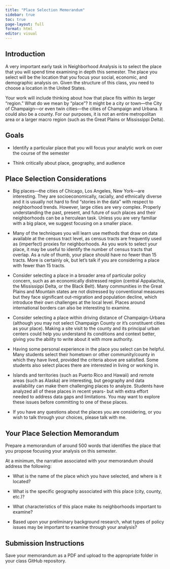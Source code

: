 ```yaml
---
title: "Place Selection Memorandum"
sidebar: true
toc: true
page-layout: full
format: html
editor: visual
---
```


## Introduction

A very important early task in Neighborhood Analysis is to select the place that you will spend time examining in depth this semester. The place you select will be the location that you focus your social, economic, and demographic analysis on. Given the structure of this class, you need to choose a location in the United States.

Your work will include thinking about how that place fits within its larger "region." What do we mean by "place"? It might be a city or town---the City of Champaign---or even twin cities---the cities of Champaign and Urbana. It could also be a county. For our purposes, it is not an entire metropolitan area or a larger macro region (such as the Great Plains or Mississippi Delta).

## Goals

-   Identify a particular place that you will focus your analytic work on over the course of the semester

-   Think critically about place, geography, and audience

## Place Selection Considerations

-   Big places---the cities of Chicago, Los Angeles, New York---are interesting. They are socioeconomically, racially, and ethnically diverse and it is usually not hard to find "stories in the data" with respect to neighborhood trends. However, large cities are very complex. Properly understanding the past, present, and future of such places and their neighborhoods can be a herculean task. Unless you are very familiar with a big place, we suggest focusing on a smaller place.

-   Many of the techniques you will learn use methods that draw on data available at the census tract level, as census tracts are frequently used as (imperfect) proxies for neighborhoods. As you work to select your place, it may be useful to identify the number of census tracts that overlap. As a rule of thumb, your place should have no fewer than 15 tracts. More is certainly ok, but let's talk if you are considering a place with fewer than 15 tracts.

-   Consider selecting a place in a broader area of particular policy concern, such as an economically distressed region (central Appalachia, the Mississippi Delta, or the Black Belt). Many communities in the Great Plains and Mountain states are not distressed by conventional measures but they face significant out-migration and population decline, which introduce their own challenges at the local level. Places around international borders can also be interesting to examine.

-   Consider selecting a place within driving distance of Champaign-Urbana (although you may not select Champaign County or it's constituent cities as your place). Making a site visit to the county and its principal urban centers could help you understand its conditions and context better, giving you the ability to write about it with more authority.

-   Having some personal experience in the place you select can be helpful. Many students select their hometown or other community/county in which they have lived, provided the criteria above are satisfied. Some students also select places there are interested in living or working in.

-   Islands and territories (such as Puerto Rico and Hawaii) and remote areas (such as Alaska) are interesting, but geography and data availability can make them challenging places to analyze. Students have analyzed all of these places in recent years- but with extra effort needed to address data gaps and limitations. You may want to explore these issues before committing to one of these places.

-   If you have any questions about the places you are considering, or you wish to talk through your choices, please talk with me.

## Your Place Selection Memorandum

Prepare a memorandum of around 500 words that identifies the place that you propose focusing your analysis on this semester.

At a minimum, the narrative associated with your memorandum should address the following:

-   What is the name of the place which you have selected, and where is it located?

-   What is the specific geography associated with this place (city, county, etc.)?

-   What characteristics of this place make its neighborhoods important to examine?

-   Based upon your preliminary background research, what types of policy issues may be important to examine through your analysis?

## Submission Instructions

Save your memorandum as a PDF and upload to the appropriate folder in your class GitHub repository.
